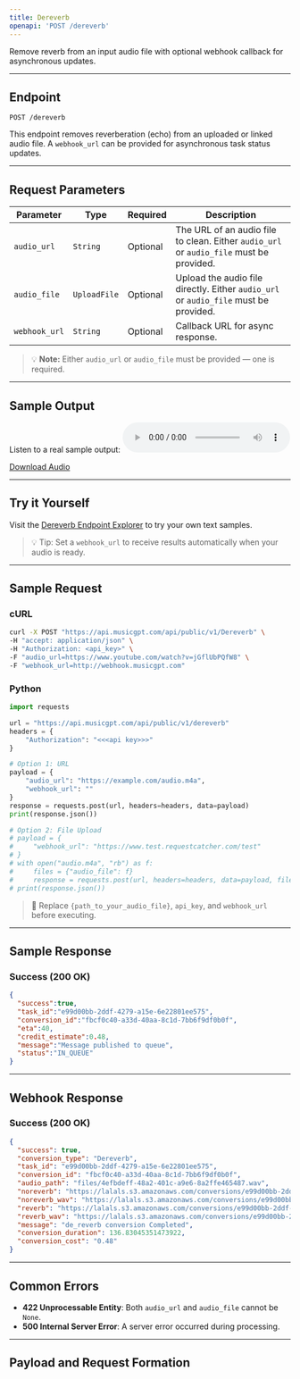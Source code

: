 ```yaml
---
title: Dereverb  
openapi: 'POST /dereverb'  
---
```


Remove reverb from an input audio file with optional webhook callback for asynchronous updates.

---

## Endpoint

```http
POST /dereverb
```

This endpoint removes reverberation (echo) from an uploaded or linked audio file. A `webhook_url` can be provided for asynchronous task status updates.

---

## Request Parameters

| Parameter        | Type         | Required | Description                                                                 |
|------------------|--------------|----------|-----------------------------------------------------------------------------|
| `audio_url`      | `String`     | Optional | The URL of an audio file to clean. Either `audio_url` or `audio_file` must be provided. |
| `audio_file`     | `UploadFile` | Optional | Upload the audio file directly. Either `audio_url` or `audio_file` must be provided. |
| `webhook_url`    | `String`     | Optional | Callback URL for async response.                                           |

> 💡 **Note:** Either `audio_url` or `audio_file` must be provided — one is required.

---
## Sample Output

Listen to a real sample output:
<audio controls="1" controlslist="nodownload nofullscreen noremoteplayback" src="https://lalals.s3.amazonaws.com/conversions/e99d00bb-2ddf-4279-a15e-6e22801ee575_reverb.mp3">Your browser does not support the audio playback.</audio>

<a href="https://lalals.s3.amazonaws.com/conversions/e99d00bb-2ddf-4279-a15e-6e22801ee575_reverb.wav" target="_blank">Download Audio</a>

---

## Try it Yourself

Visit the [Dereverb Endpoint Explorer](/api-documentation/endpoint/dereverb) to try your own text samples.

> 💡 Tip: Set a `webhook_url` to receive results automatically when your audio is ready.

---

## Sample Request

### cURL

```bash
curl -X POST "https://api.musicgpt.com/api/public/v1/Dereverb" \
-H "accept: application/json" \
-H "Authorization: <api_key>" \
-F "audio_url=https://www.youtube.com/watch?v=jGflUbPQfW8" \
-F "webhook_url=http://webhook.musicgpt.com"
```

### Python

```python
import requests

url = "https://api.musicgpt.com/api/public/v1/dereverb"
headers = {
    "Authorization": "<<<api key>>>"
}

# Option 1: URL
payload = {
    "audio_url": "https://example.com/audio.m4a",
    "webhook_url": ""
}
response = requests.post(url, headers=headers, data=payload)
print(response.json())

# Option 2: File Upload
# payload = {
#     "webhook_url": "https://www.test.requestcatcher.com/test"
# }
# with open("audio.m4a", "rb") as f:
#     files = {"audio_file": f}
#     response = requests.post(url, headers=headers, data=payload, files=files)
# print(response.json())
```

> 🔐 Replace `{path_to_your_audio_file}`, `api_key`, and `webhook_url` before executing.

---

## Sample Response

### Success (200 OK)

```json
{
  "success":true,
  "task_id":"e99d00bb-2ddf-4279-a15e-6e22801ee575",
  "conversion_id":"fbcf0c40-a33d-40aa-8c1d-7bb6f9df0b0f",
  "eta":40,
  "credit_estimate":0.48,
  "message":"Message published to queue",
  "status":"IN_QUEUE"
}
```
---

## Webhook Response

### Success (200 OK)

```json
{
  "success": true, 
  "conversion_type": "Dereverb", 
  "task_id": "e99d00bb-2ddf-4279-a15e-6e22801ee575", 
  "conversion_id": "fbcf0c40-a33d-40aa-8c1d-7bb6f9df0b0f", 
  "audio_path": "files/4efbdeff-48a2-401c-a9e6-8a2ffe465487.wav", 
  "noreverb": "https://lalals.s3.amazonaws.com/conversions/e99d00bb-2ddf-4279-a15e-6e22801ee575_reverb.mp3", 
  "noreverb_wav": "https://lalals.s3.amazonaws.com/conversions/e99d00bb-2ddf-4279-a15e-6e22801ee575_reverb.wav", 
  "reverb": "https://lalals.s3.amazonaws.com/conversions/e99d00bb-2ddf-4279-a15e-6e22801ee575_noreverb.mp3", 
  "reverb_wav": "https://lalals.s3.amazonaws.com/conversions/e99d00bb-2ddf-4279-a15e-6e22801ee575_noreverb.wav", 
  "message": "de_reverb conversion Completed", 
  "conversion_duration": 136.83045351473922, 
  "conversion_cost": "0.48"
}
```
---

## Common Errors

- **422 Unprocessable Entity**: Both `audio_url` and `audio_file` cannot be `None`.
- **500 Internal Server Error**: A server error occurred during processing.

---

## Payload and Request Formation